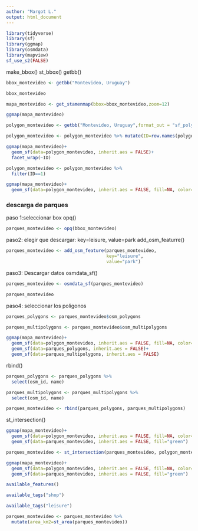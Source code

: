 ```yaml
---
author: "Margot L."
output: html_document
---
```

```r
library(tidyverse)
library(sf)
library(ggmap)
library(osmdata)
library(mapview)
sf_use_s2(FALSE)
```

make_bbox()
st_bbox()
getbb()

```r
bbox_montevideo <- getbb("Montevideo, Uruguay")
```


```r
bbox_montevideo
```
```r
mapa_montevideo <- get_stamenmap(bbox=bbox_montevideo,zoom=12)
```

```r
ggmap(mapa_montevideo)
```
 
```r
polygon_montevideo <- getbb("Montevideo, Uruguay",format_out = "sf_polygon")
```

```r
polygon_montevideo <- polygon_montevideo %>% mutate(ID=row.names(polygon_montevideo))
```

```r
ggmap(mapa_montevideo)+
  geom_sf(data=polygon_montevideo, inherit.aes = FALSE)+
  facet_wrap(~ID)
```

```r
polygon_montevideo <- polygon_montevideo %>%
  filter(ID==1)
```

```r
ggmap(mapa_montevideo)+
  geom_sf(data=polygon_montevideo, inherit.aes = FALSE, fill=NA, color= "blue")
```


### descarga de parques

paso 1:seleccionar box
opq()
```r
parques_montevideo <- opq(bbox_montevideo)
```

paso2: elegir que descargar: key=leisure, value=park
add_osm_featurre()

```r
parques_montevideo <- add_osm_feature(parques_montevideo,
                                      key="leisure",
                                      value="park")

```

paso3: Descargar datos
osmdata_sf()

```r
parques_montevideo <- osmdata_sf(parques_montevideo)
```

```r
parques_montevideo
```


paso4: seleccionar los poligonos
```r
parques_polygons <- parques_montevideo$osm_polygons
```

```r
parques_multipolygons <- parques_montevideo$osm_multipolygons
```

```r
ggmap(mapa_montevideo)+
  geom_sf(data=polygon_montevideo, inherit.aes = FALSE, fill=NA, color="blue")+
  geom_sf(data=parques_polygons, inherit.aes = FALSE)+
  geom_sf(data=parques_multipolygons, inherit.aes = FALSE)
```

rbind()

```r
parques_polygons <- parques_polygons %>%
  select(osm_id, name)
```

```r
parques_multipolygons <- parques_multipolygons %>%
  select(osm_id, name)
```

```r
parques_montevideo <- rbind(parques_polygons, parques_multipolygons)
```


st_intersection()
```r
ggmap(mapa_montevideo)+
  geom_sf(data=polygon_montevideo, inherit.aes = FALSE, fill=NA, color="blue")+
  geom_sf(data=parques_montevideo, inherit.aes = FALSE, fill="green")

```

```r
parques_montevideo <- st_intersection(parques_montevideo, polygon_montevideo)

```

```r
ggmap(mapa_montevideo)+
  geom_sf(data=polygon_montevideo, inherit.aes = FALSE, fill=NA, color="blue")+
  geom_sf(data=parques_montevideo, inherit.aes = FALSE, fill="green")
```

```r
available_features()
```

```r
available_tags("shop")
```
```r
available_tags("leisure")
```

```r
parques_montevideo <- parques_montevideo %>%
  mutate(area_km2=st_area(parques_montevideo))
```
